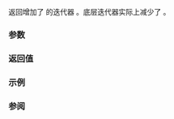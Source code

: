 {{title|1=operator+{{petty|(std::reverse_iterator)}}}}
{{cpp/iterator/reverse_iterator/navbar}}
{{dcl begin}}
{{dcl header|iterator}}
{{dcl rev begin}}
{{dcla|constexpr=c++17|until=c++23|
template&lt; class Iter &gt; 
reverse_iterator&lt;Iter&gt; operator+
    ( typename reverse_iterator&lt;Iter&gt;::difference_type n,
      const reverse_iterator&lt;Iter&gt;&amp; it );
}}
{{dcl|since=c++23|
template&lt; class Iter &gt; 
constexpr reverse_iterator&lt;Iter&gt; operator+
    ( std::iter_difference_t&lt;Iter&gt; n, const reverse_iterator&lt;Iter&gt;&amp; it );
}}
{{dcl end}}

返回增加了 {{c|n}} 的迭代器 {{c|it}}。底层迭代器实际上减少了 {{c|n}}。

===参数===
{{par begin}}
{{par|n|迭代器所要增加的位置数}}
{{par|it|要增加的迭代器适配器}}
{{par end}}

===返回值===
{{c|reverse_iterator&lt;Iter&gt;(it.base() - n)}}

===示例===
{{example
|code=
#include &lt;iostream&gt;
#include &lt;iterator&gt;
#include &lt;list&gt;
#include &lt;vector&gt;

int main()
{
    {
        std::vector v{0, 1, 2, 3};
        std::reverse_iterator&lt;std::vector&lt;int&gt;::iterator&gt;
            ri1{std::reverse_iterator{v.rbegin()}&lt;!----&gt;};
        std::cout &lt;&lt; *ri1 &lt;&lt; ' '; // 3
        std::reverse_iterator&lt;std::vector&lt;int&gt;::iterator&gt; ri2{2 + ri1};
        std::cout &lt;&lt; *ri2 &lt;&lt; ' '; // 1
    }
    
    {
        std::list l{5, 6, 7, 8};
        std::reverse_iterator&lt;std::list&lt;int&gt;::iterator&gt;
            ri1{std::reverse_iterator{l.rbegin()}&lt;!----&gt;};
        std::cout &lt;&lt; *ri1 &lt;&lt; '\n'; // 8
    //  auto ri2{2 + ri1}; // 错误：底层迭代器未实现随机访问迭代器
    }
}
|output=
3 1 8
}}

===参阅===
{{dsc begin}}
{{dsc inc|cpp/iterator/adaptor/dsc operator arith|reverse_iterator}}
{{dsc inc|cpp/iterator/adaptor/dsc operator-|reverse_iterator}}
{{dsc end}}

{{langlinks|de|en|es|fr|it|ja|pt|ru}}